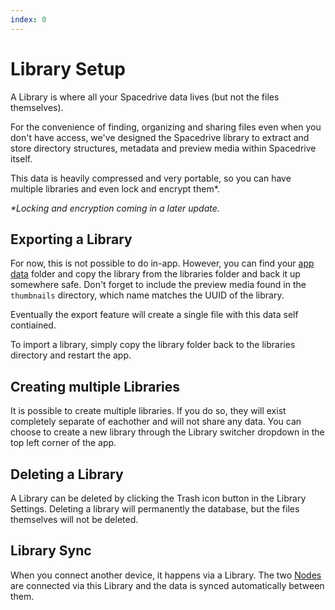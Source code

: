 ```yaml
---
index: 0
---
```


# Library Setup

A Library is where all your Spacedrive data lives (but not the files themselves).

For the convenience of finding, organizing and sharing files even when you don't have access, we've designed the Spacedrive library to extract and store directory structures, metadata and preview media within Spacedrive itself.

This data is heavily compressed and very portable, so you can have multiple libraries and even lock and encrypt them\*.

_\*Locking and encryption coming in a later update._

## Exporting a Library

For now, this is not possible to do in-app. However, you can find your [app data](/docs/product/getting-started/setup#app-data) folder and copy the library from the libraries folder and back it up somewhere safe. Don't forget to include the preview media found in the `thumbnails` directory, which name matches the UUID of the library.

Eventually the export feature will create a single file with this data self contiained.

To import a library, simply copy the library folder back to the libraries directory and restart the app.

## Creating multiple Libraries

It is possible to create multiple libraries. If you do so, they will exist completely separate of eachother and will not share any data. You can choose to create a new library through the Library switcher dropdown in the top left corner of the app.

## Deleting a Library

A Library can be deleted by clicking the Trash icon button in the Library Settings. Deleting a library will permanently the database, but the files themselves will not be deleted.

## Library Sync

<Notice type="warning" text="This feature is currently in testing and will be released soon." />

When you connect another device, it happens via a Library. The two [Nodes]() are connected via this Library and the data is synced automatically between them.
